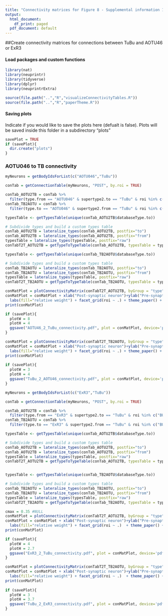 ```yaml
---
title: "Connectivity matrices for Figure 8 - Supplemental information 1"
output:
  html_document:
    df_print: paged
  pdf_document: default
---
```


##Create connectivity matrices for connections between TuBu and AOTU46 or ExR3


#### Load packages and custom functions
```r
library(nat)
library(neuprintr)
library(tidyverse)
library(dplyr)
library(neuprintrExtra)

source(file.path("..","R","visualizeConnectivityTables.R"))
source(file.path("..","R","paperTheme.R"))


```

#### Saving plots
Indicate if you would like to save the plots here (defualt is false). Plots will be saved inside this folder in a subdirectory "plots"
```r
savePlot = TRUE
if (savePlot){
  dir.create("plots")
}
```

### AOTU046 to TB connectivity
```r
myNeurons = getBodyIdsForList(c("AOTU046","TuBu"))

conTab = getConnectionTable(myNeurons, "POST", by.roi = TRUE) 

conTab_AOTU2TB = conTab %>% 
  filter(type.from == "AOTU046" & supertype2.to == "TuBu" & roi %in% c("AOTU(R)","BU(R)"))
conTab_TB2AOTU = conTab %>% 
  filter(type.to == "AOTU046" & supertype2.from == "TuBu" & roi %in% c("AOTU(R)","BU(R)"))
```

```r
typesTable <- getTypesTable(unique(conTab_AOTU2TB$databaseType.to))

# Subdivide types and build a custom types table
conTab_AOTU2TB = lateralize_types(conTab_AOTU2TB, postfix="to")
conTab_AOTU2TB = lateralize_types(conTab_AOTU2TB, postfix="from")
typesTable = lateralize_types(typesTable, postfix="raw")
conTabT2T_AOTU2TB = getTypeToTypeTable(conTab_AOTU2TB, typesTable = typesTable)

typesTable <- getTypesTable(unique(conTab_TB2AOTU$databaseType.to))

# Subdivide types and build a custom types table
conTab_TB2AOTU = lateralize_types(conTab_TB2AOTU, postfix="to")
conTab_TB2AOTU = lateralize_types(conTab_TB2AOTU, postfix="from")
typesTable = lateralize_types(typesTable, postfix="raw")
conTabT2T_TB2AOTU = getTypeToTypeTable(conTab_TB2AOTU, typesTable = typesTable)
```

```r
conMatPlot = plotConnectivityMatrix(conTabT2T_AOTU2TB, byGroup = "type","weightRelative", cmax=NULL)
conMatPlot = conMatPlot + xlab("Post-synaptic neuron")+ylab("Pre-synaptic neuron") +
  labs(fill="relative weight") + facet_grid(roi ~ .) + theme_paper() + theme(strip.background=element_rect(fill = NA, colour = "black"))
print(conMatPlot)

if (savePlot){
  plotW = 8
  plotH = 4
  ggsave("AOTU46_2_TuBu_connectivity.pdf", plot = conMatPlot, device='pdf', path = file.path("plots"), scale = 2, width = plotW+1, height =plotH, units ="cm", dpi = 600, limitsize = TRUE)
}

conMatPlot = plotConnectivityMatrix(conTabT2T_TB2AOTU, byGroup = "type","weightRelative", cmax=NULL)
conMatPlot = conMatPlot + xlab("Post-synaptic neuron")+ylab("Pre-synaptic neuron") +
  labs(fill="relative weight") + facet_grid(roi ~ .) + theme_paper() + theme(strip.background=element_rect(fill = NA, colour = "black"))
print(conMatPlot)
  
if (savePlot){
  plotW = 3
  plotH = 4
  ggsave("TuBu_2_AOTU46_connectivity.pdf", plot = conMatPlot, device='pdf', path = file.path("plots"),scale = 2, width = plotW+1, height =plotH, units ="cm", dpi = 600, limitsize = TRUE)
}
```

```r
myNeurons = getBodyIdsForList(c("ExR3","TuBu"))

conTab = getConnectionTable(myNeurons, "POST", by.roi = TRUE) 

conTab_AOTU2TB = conTab %>% 
  filter(type.from == "ExR3" & supertype2.to == "TuBu" & roi %in% c("BU(R)"))
conTab_TB2AOTU = conTab %>% 
  filter(type.to == "ExR3" & supertype2.from == "TuBu" & roi %in% c("BU(R)"))
```

```r
typesTable <- getTypesTable(unique(conTab_AOTU2TB$databaseType.to))

# Subdivide types and build a custom types table
conTab_AOTU2TB = lateralize_types(conTab_AOTU2TB, postfix="to")
conTab_AOTU2TB = lateralize_types(conTab_AOTU2TB, postfix="from")
typesTable = lateralize_types(typesTable, postfix="raw")
conTabT2T_AOTU2TB = getTypeToTypeTable(conTab_AOTU2TB, typesTable = typesTable)


typesTable <- getTypesTable(unique(conTab_TB2AOTU$databaseType.to))

# Subdivide types and build a custom types table
conTab_TB2AOTU = lateralize_types(conTab_TB2AOTU, postfix="to")
conTab_TB2AOTU = lateralize_types(conTab_TB2AOTU, postfix="from")
typesTable = lateralize_types(typesTable, postfix="raw")
conTabT2T_TB2AOTU = getTypeToTypeTable(conTab_TB2AOTU, typesTable = typesTable)

```

```r
cmax = 0.35 #NULL
conMatPlot = plotConnectivityMatrix(conTabT2T_AOTU2TB, byGroup = "type","weightRelative", cmax=cmax)
conMatPlot = conMatPlot + xlab("Post-synaptic neuron")+ylab("Pre-synaptic neuron") +
  labs(fill="relative weight") + facet_grid(roi ~ .)  + theme_paper() + theme(strip.background=element_rect(fill = NA, colour = "black"))
print(conMatPlot)

if (savePlot){
  plotW = 4
  plotH = 2.7
  ggsave("ExR3_2_TuBu_connectivity.pdf", plot = conMatPlot, device='pdf', path = file.path("plots"), scale = 2, width = plotW+1, height =plotH, units ="cm", dpi = 600, limitsize = TRUE)
}

conMatPlot = plotConnectivityMatrix(conTabT2T_TB2AOTU, byGroup = "type","weightRelative", cmax=cmax)
conMatPlot = conMatPlot + xlab("Post-synaptic neuron")+ylab("Pre-synaptic neuron") +
  labs(fill="relative weight") + facet_grid(roi ~ .)  + theme_paper() + theme(strip.background=element_rect(fill = NA, colour = "black"))
print(conMatPlot)
  
if (savePlot){
  plotW = 3
  plotH = 3.7
  ggsave("TuBu_2_ExR3_connectivity.pdf", plot = conMatPlot, device='pdf', path = file.path("plots"), scale = 2, width = plotW+1, height =plotH, units ="cm", dpi = 600, limitsize = TRUE)
}
```
